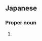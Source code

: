 ==Japanese==
{{ja-kanjitab|あい|だ}}

===Proper noun===
{{ja-pos|あいだ|proper}}

# {{surname|lang=ja|sort=あいだ}}